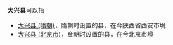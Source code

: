 '''大兴县'''可以指
* [[大兴县_(隋朝)|大兴县 (隋朝)]]，隋朝时设置的县，在今陕西省西安市境
* [[大兴县_(北京市)|大兴县 (北京市)]]，金朝时设置的县，在今北京市境
{{Disambiguation|D|Cat=三字中国县名消歧义}}